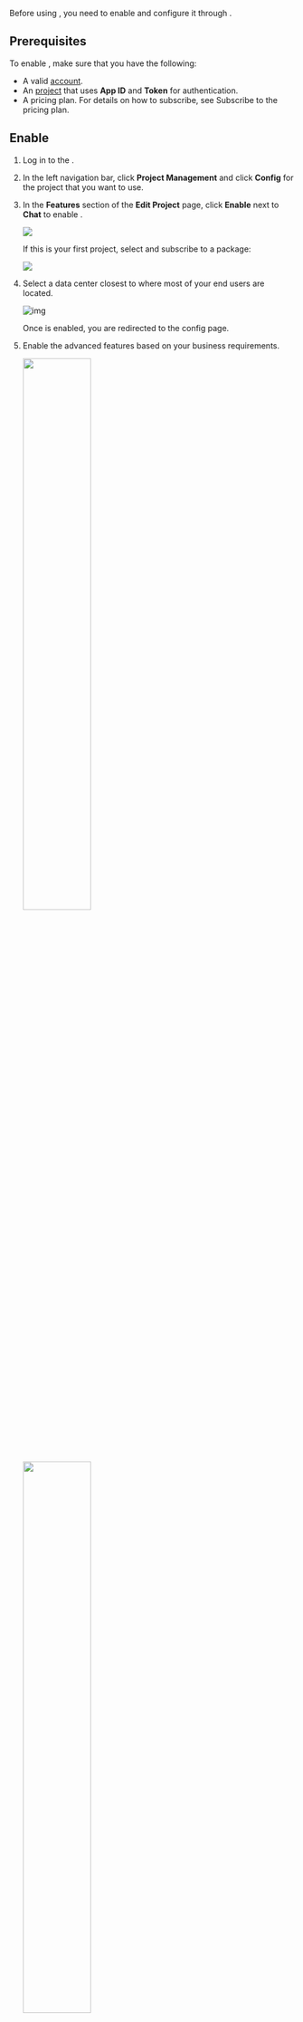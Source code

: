 
Before using <Vg k="CHAT" />, you need to enable and configure it through [<Vg k="CONSOLE" />](https://console.agora.io/#onboarding).


## Prerequisites

To enable <Vg k="CHAT" />, make sure that you have the following:

- A valid [<Vg k="COMPANY" /> account](/agora-chat/reference/manage-agora-account#create-an-agora-account).
- An [<Vg k="COMPANY" /> project](/agora-chat/reference/manage-agora-account#create-an-agora-project) that uses  **App ID** and **Token** for authentication.
- A <Vg k="CHAT" /> pricing plan. For details on how to subscribe, see <Link to="../reference/pricing#subscribe-to-the-pricing-plan">Subscribe to the pricing plan</Link>.


## Enable <Vg k="CHAT" />

1. Log in to the [<Vg k="CONSOLE" />](https://console.agora.io).

2. In the left navigation bar, click **Project Management** and click **Config** for the project that you want to use. 

3. In the **Features** section of the **Edit Project** page, click **Enable** next to **Chat** to enable <Vg k="CHAT" />.

    <img src="https://web-cdn.agora.io/docs-files/1658461427680" />

    If this is your first <Vg k="CHAT" /> project, select and subscribe to a <Vg k="CHAT" /> package:

    ![](/images/chat/subscribe.png)

1. Select a data center closest to where most of your end users are located.

    ![img](https://web-cdn.agora.io/docs-files/1665386519450)

    Once <Vg k="CHAT" /> is enabled, you are redirected to the <Vg k="CHAT" /> config page.

1. Enable the advanced <Vg k="CHAT" /> features based on your business requirements.

    <img width="50%" src="https://web-cdn.agora.io/docs-files/1658310228255" />

    <img width="50%" src="https://web-cdn.agora.io/docs-files/1658310318751" />

For details about these advanced features, see the following:
- <Link to="../develop/setup-webhooks">Message Callback</Link>
- <Link to="../client-api/threading/thread-management">Message Thread</Link>
- <Link to="../client-api/reaction">Reaction</Link>
- <Link to="../develop/offline-push">Offline Message Push (Advanced)</Link>
- <Link to="../client-api/presence">Presence</Link>
- <Link to="../client-api/messages/translate-messages">Translation</Link>
- <Link to="../develop/content-moderation">Moderation</Link>


## Get Chat project information

<Vg k="CONSOLE" /> assigns the following information to each project that enables <Vg k="CHAT" />:

- **Data Center**: <Vg k="COMPANY" /> provides several data centers for the service in different regions, including Beijing1 (China), Beijing VIP (China),  Singapore, Frankfurt (Germany), and Virginia (USA). After the plan is changed, the data center remains unchanged.
- **AppKey**: The unique identifier that <Vg k="CHAT" /> assigns to each app. The **AppKey** is of the form `${OrgName}#{AppName}`.
- **OrgName**: The unique identifier that <Vg k="CHAT" /> assigns to each enterprise (organization).
- **AppName**: The name that <Vg k="CHAT" /> assigns to each app. Each app under the same enterprise (organization) must have a unique App Name.
- **API request url**: The domain of the WebSocket and RESTful API request that <Vg k="COMPANY" /> assigns to each project.

Follow these steps to get the project information:

1. Find your <Vg k="CHAT" />-enabled project on the [Project management](https://console.agora.io/projects) page at <Vg k="CONSOLE" /> and click **Config**.
2. On the project edit page, find **<Vg k="CHAT" />** and click **Config**.
3. On the <Vg k="CHAT" /> config page, get the values of **Data Center**, **AppKey**, **OrgName**, **AppName**, **WebSocket Address**, and **REST API**.

## Manage users and generate tokens

For development purposes, <Vg k="COMPANY"/> enables you to manage users and generate <Vg k="CHAT" /> user authentication tokens using <Vg k="CONSOLE"/>. In a production environment, you use the [RESTful API](../restful-api/user-system-registration) to manage users and a token server to [generate user authentication tokens](../develop/authentication).

This section shows you how to register <Vpd k="NAME" /> users and generate temporary tokens using <Vg k="CONSOLE"/>.

### Register a user

To register a user, do the following:

1. On the **Project Management** page, click **Config** for the project that you want to use.

	![](https://web-cdn.agora.io/docs-files/1664531061644)

2. On the **Edit Project** page, click **Config** next to **Chat** below **Features**.

	![](https://web-cdn.agora.io/docs-files/1664531091562)

3. In the left-navigation pane, select **Operation Management** > **User** and click **Create User**.

	![](https://web-cdn.agora.io/docs-files/1664531141100)

4. In the **Create User** dialog box, fill in the **User ID**, **Nickname**, and **Password**, and click **Save** to create a user.

	![](https://web-cdn.agora.io/docs-files/1664531162872)

### Generate an app token

In the **Data Center** section of the **Application Information** page, click **Generate** next to **Chat App Temp Token** to generate a token with app privileges.

    ![token_generate_app_token](/images/chat/token_generate_app_token.png)

### Generate a user token

To ensure communication security, <Vg k="COMPANY" /> recommends using tokens to authenticate users who log in to <Vg k="CHAT" />.

For testing purposes, <Vg k="CONSOLE" /> supports generating temporary tokens for <Vg k="CHAT" />. To generate a user token, do the following:

1. On the **Project Management** page, click **Config** for the project that you want to use.

	![](https://web-cdn.agora.io/docs-files/1664531061644)

2. On the **Edit Project** page, click **Config** next to **Chat** below **Features**.

	![](https://web-cdn.agora.io/docs-files/1664531091562)

3. In the **Data Center** section of the **Application Information** page, enter the [user ID](#userid) in the **Chat User Temp Token** box and click **Generate** to generate a token with user privileges.

	![](https://web-cdn.agora.io/docs-files/1664531214169)

## Change the <Vg k="CHAT" /> plan

1. Log in to the [<Vg k="CONSOLE" />](https://console.agora.io).

2. In the left navigation bar, click **Package**.

3. On the **Subscribe** tab, you can change your <Vg k="CHAT" /> plan by clicking **Subscribe** next to the desired plan.

   ![img](https://web-cdn.agora.io/docs-files/1665389469534)

   **Note:** 
   - The plan change takes effect immediately.
   - <Vg k="COMPANY" /> doesn't recommend plan downgrading, as it could impact the capacity of your applications and availability of certain features.

## Disable <Vg k="CHAT" />

1. Log in to the [<Vg k="CONSOLE" />](https://console.agora.io).

2. In the left navigation bar, click **Project Management** and click **Config** for the project that you want to use.

3. In the **Features** section of the **Edit Project** page, click **Enable/Configure** next to **Chat**.

4. On the **Application Information** page, disable <Vg k="CHAT" /> in the **Chat Service Status** section.
   
   **Note:** When you disable <Vg k="CHAT" />, the Chat-related data is still stored in the <Vg k="CHAT" /> data center, and you are still charged for the plan activation fee.

   ![img](https://web-cdn.agora.io/docs-files/1665387330975)


## Unsubscribe <Vg k="CHAT" />

Before unsubscribing <Vg k="CHAT" />, disable all projects that have <Vg k="CHAT" /> enabled.

1. Log in to the [<Vg k="CONSOLE" />](https://console.agora.io).

2. In the left navigation bar, click **Package**.

3. On the **Subscribe** tab, scroll down to the bottom and click **Unsubscribe**.

   ![img](https://web-cdn.agora.io/docs-files/1665389814916)

    **Note:**

    When you unsubscribe <Vg k="CHAT" />:
    - All <Vg k="CHAT" />-related data is purged.
    - You are still billed with a pro-rated monthly fee and the usage that occurred during that month.


## Next steps

After enabling and configuring <Vg k="CHAT" />, the Chat-related features in <Vg k="COMPANY" /> Analytics are enabled by default to help you keep track of usage trends and quality details. For more information, see <Link to="../reference/agora-analytics/data-insights">Data Insights</Link> and <Link to="../reference/agora-analytics/data-metrics">Data Metrics</Link>.
